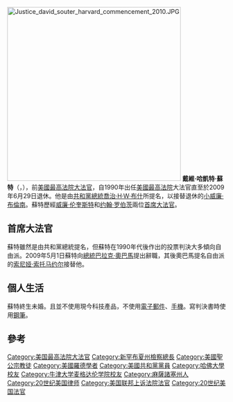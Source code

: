{{Infobox Judge
| name = David Souter
| image = DavidSouter.jpg
| imagesize =
| caption =
| office = [[美國最高法院大法官|美國最高法院大法官]]
| termstart = 1990年10月3日<ref name='fedjudcenter'>{{cite news|author= |coauthors= |authorlink= |title=Federal Judicial Center: David Souter |date=2009-12-12 |publisher= |url=http://www.fjc.gov/servlet/tGetInfo?jid=2290 |work= |pages= |accessdate=2009-12-12 |language= |deadurl=yes |archiveurl=https://web.archive.org/web/20090118135413/http://www.fjc.gov/servlet/tGetInfo?jid=2290 |archivedate=2009-01-18 }}</ref>
| termend = 2009年6月29日
| nominator = [[喬治·赫伯特·沃克·布什|喬治·赫伯特·沃克·布什]]
| appointer =
| predecessor = [[小威廉·布倫南|小威廉·布倫南]]
| successor = [[索尼娅·索托马约尔|索尼娅·索托马约尔]]
| alma_mater = [[哈佛法學院|哈佛法學院]] <br /> [[牛津大學|牛津大學]]
| birthdate = {{Birth date and age|1939|09|17}}
| birthplace = [[麻省|麻省]][[梅尔罗斯_(马萨诸塞州)|梅尔罗斯]]
| deathdate =
| deathplace =
| party = [[共和黨_(美國)|共和黨]]
| religion = [[美國聖公會|美國聖公會]]
| signature = Souter signature.png
}}

[[File:Justice_david_souter_harvard_commencement_2010.JPG|400px]]
'''戴維·哈凱特·蘇特'''（{{lang-en|'''David Hackett Souter'''}}，{{bd|1939年|9月17日|catIdx=Souter}}），前[[美國最高法院大法官|美國最高法院大法官]]，自1990年出任[[美國最高法院|美國最高法院]]大法官直至於2009年6月29日退休。他是由[[共和黨_(美國)|共和黨]][[美國總統|總統]][[喬治·H·W·布什|喬治·H·W·布什]]所提名，以接替退休的[[小威廉·布倫南|小威廉·布倫南]]。蘇特歷經[[威廉·伦奎斯特|威廉·伦奎斯特]]和[[约翰·罗伯茨|约翰·罗伯茨]]兩位[[美國首席大法官|首席大法官]]。

== 首席大法官 ==
蘇特雖然是由共和黨總統提名，但蘇特在1990年代後作出的投票判決大多傾向自由派。2009年5月1日蘇特向[[美國總統|總統]][[巴拉克·奧巴馬|巴拉克·奧巴馬]]提出辭職，其後奧巴馬提名自由派的[[索尼娅·索托马约尔|索尼娅·索托马约尔]]接替他。

== 個人生活 ==
蘇特終生未婚。且並不使用現今科技產品，不使用[[電子郵件|電子郵件]]、[[手機|手機]]。寫判決書時使用[[鋼筆|鋼筆]]。

== 參考 ==
{{reflist}}

{{s-start}}
{{s-legal}}
{{s-bef|before=[[小威廉·布倫南|小威廉·布倫南]]}}
{{s-ttl|title=[[美國最高法院大法官|美國最高法院大法官]]|years=1990－2009}}
{{s-aft|after=[[索尼娅·索托马约尔|索尼娅·索托马约尔]]}}
{{s-prec|usa}}
{{s-bef|before=[[安東尼·肯尼迪|安東尼·肯尼迪]]|as=卸任美国最高法院大法官}}
{{s-ttl|title=[[美國優先權順序|美國優先權順序]]<br>为卸任美国最高法院大法官|years=}}
{{s-aft|after=[[史蒂芬·布雷耶|史蒂芬·布雷耶]]|as=卸任美国最高法院大法官}}
{{end}}
{{start U.S. Supreme Court composition| CJ=[[威廉·伦奎斯特|伦奎斯特]]}}
{{U.S. Supreme Court composition court lifespan|cj=威廉·哈布斯·伦奎斯特|years=1986－2005}}
{{U.S. Supreme Court composition 1990-1991}}
{{U.S. Supreme Court composition 1991-1993}}
{{U.S. Supreme Court composition 1993-1994}}
{{U.S. Supreme Court composition 1994-2005}}
{{U.S. Supreme Court composition CJ| CJ=[[約翰·格洛佛·羅伯茨|羅伯茨]]}}
{{U.S. Supreme Court composition court lifespan|cj=約翰·格洛佛·羅伯茨|years=2005－}}
{{U.S. Supreme Court composition 2005-2006}}
{{U.S. Supreme Court composition 2006-2009}}
{{end U.S. Supreme Court composition}}

{{Authority control}}
{{DEFAULTSORT:Souter, David}}
[[Category:美国最高法院大法官|Category:美国最高法院大法官]]
[[Category:新罕布夏州檢察總長|Category:新罕布夏州檢察總長]]
[[Category:美國聖公宗教徒|Category:美國聖公宗教徒]]
[[Category:美國羅德學者|Category:美國羅德學者]]
[[Category:美國共和黨黨員|Category:美國共和黨黨員]]
[[Category:哈佛大學校友|Category:哈佛大學校友]]
[[Category:牛津大学麦格达伦学院校友|Category:牛津大学麦格达伦学院校友]]
[[Category:麻薩諸塞州人|Category:麻薩諸塞州人]]
[[Category:20世纪美国律师|Category:20世纪美国律师]]
[[Category:美国联邦上诉法院法官|Category:美国联邦上诉法院法官]]
[[Category:20世纪美国法官|Category:20世纪美国法官]]